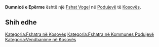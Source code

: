 {{Fshat në Kosovës
 | Emri                = Dumnicë e Epërme
| sqi_N_name = Dumnicë e Epërme
| sqi_N_FULL_NAME_RO = Dumnicë e Epërme
| sqi_N_FULL_NAME_ND_RO = Dumnice e Eperme
| sqi_N_SORT_NAME_RG = DUMNICEEEPERME
| sqi_N_FULL_NAME_RG = Dumnicë e Epërme
| sqi_N_FULL_NAME_ND_RG = Dumnice e Eperme
| sqi_V_name = Dumnica e Epërme
| sqi_V_FULL_NAME_RO = Dumnica e Epërme Dubnica e Epërme Livadhia e Epërme
| sqi_V_FULL_NAME_ND_RO = Dumnica e Eperme Dubnica e Eperme Livadhia e Eperme
| sqi_V_SORT_NAME_RG = DUMNICAEEPERME DUBNICAEEPERME LIVADHIAEEPERME
| sqi_V_FULL_NAME_RG = Dumnica e Epërme Dubnica e Epërme Livadhia e Epërme
| sqi_V_FULL_NAME_ND_RG = Dumnica e Eperme Dubnica e Eperme Livadhia e Eperme
| srp_N_name = Gornja Dubnica
| srp_N_FULL_NAME_RO = Gornja Dubnica
| srp_N_FULL_NAME_ND_RO = Gornja Dubnica
| srp_N_SORT_NAME_RG = GORNJADUBNICA
| srp_N_FULL_NAME_RG = Gornja Dubnica
| srp_N_FULL_NAME_ND_RG = Gornja Dubnica
| srp_NS_name = Горња Дубница
| srp_NS_FULL_NAME_RO = Горња Дубница
| srp_NS_FULL_NAME_ND_RO = Горња Дубница
| srp_NS_SORT_NAME_RG = ГОРЊАДУБНИЦА
| srp_NS_FULL_NAME_RG = Горња Дубница
| srp_NS_FULL_NAME_ND_RG = Горња Дубница

 | Emri (Rasa dhanore) = 
 | Figura              = 
 | Shteti              = Kosovo
 | Komuna              = Podujevë
 | Kodi postar         = 
 | Sipërfaqja          = 

 | Popullsia           = 

 | Regj. i popullsisë  = 
 | Dend. e popullsisë  = 
 | Faqja zyrtare       = 
 <!--- Koordinatat ----> 
 | Gjerësia            = 42.98662
 | Gjatësia            = 21.209241
 | Lartësia            = 
}}
'''Dumnicë e Epërme''' është një [[Fshat Vogel]] në [[Podujevë]] të [[Kosovës]].

<!-- == Gjeografia == -->
<!-- == Historia == -->
<!-- == Demografia == -->
== Shih edhe ==
{{Komuna Podujevë}}
{{Kosovo-Administrata-Cung}}

[[Kategoria:Fshatra në Kosovës]]
[[Kategoria:Fshatra në Kommunes Podujevë]]
[[Kategoria:Vendbanime në Kosovës]]
